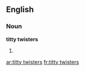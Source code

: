 ==English==

===Noun===
'''titty twisters'''

# {{plural of|[[titty twister]]}}

[[ar:titty twisters]]
[[fr:titty twisters]]